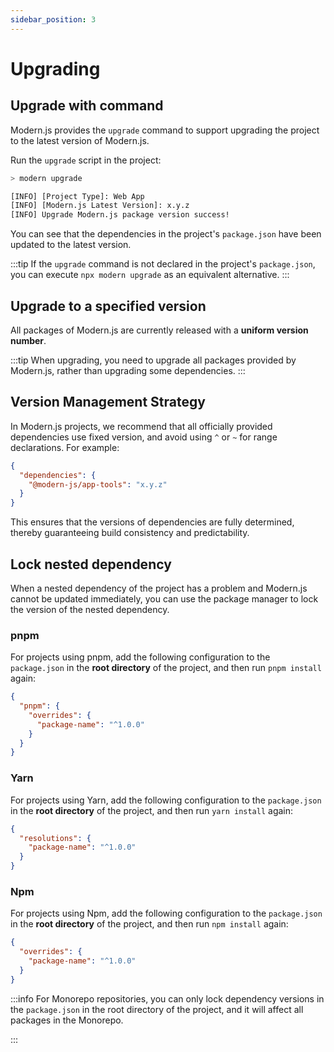 ```yaml
---
sidebar_position: 3
---
```


# Upgrading

## Upgrade with command

Modern.js provides the `upgrade` command to support upgrading the project to the latest version of Modern.js.

Run the `upgrade` script in the project:


<PackageManagerTabs command="run upgrade" />

```bash
> modern upgrade

[INFO] [Project Type]: Web App
[INFO] [Modern.js Latest Version]: x.y.z
[INFO] Upgrade Modern.js package version success!
```

You can see that the dependencies in the project's `package.json` have been updated to the latest version.

:::tip
If the `upgrade` command is not declared in the project's `package.json`, you can execute `npx modern upgrade` as an equivalent alternative.
:::

## Upgrade to a specified version

All packages of Modern.js are currently released with a **uniform version number**.


<ReleaseNote />

:::tip
When upgrading, you need to upgrade all packages provided by Modern.js, rather than upgrading some dependencies.
:::

## Version Management Strategy

In Modern.js projects, we recommend that all officially provided dependencies use fixed version, and avoid using `^` or `~` for range declarations. For example:

```json
{
  "dependencies": {
    "@modern-js/app-tools": "x.y.z"
  }
}
```

This ensures that the versions of dependencies are fully determined, thereby guaranteeing build consistency and predictability.


## Lock nested dependency

When a nested dependency of the project has a problem and Modern.js cannot be updated immediately, you can use the package manager to lock the version of the nested dependency.

### pnpm

For projects using pnpm, add the following configuration to the `package.json` in the **root directory** of the project, and then run `pnpm install` again:

```json title="package.json"
{
  "pnpm": {
    "overrides": {
      "package-name": "^1.0.0"
    }
  }
}
```

### Yarn

For projects using Yarn, add the following configuration to the `package.json` in the **root directory** of the project, and then run `yarn install` again:

```json title="package.json"
{
  "resolutions": {
    "package-name": "^1.0.0"
  }
}
```

### Npm

For projects using Npm, add the following configuration to the `package.json` in the **root directory** of the project, and then run `npm install` again:

```json title="package.json"
{
  "overrides": {
    "package-name": "^1.0.0"
  }
}
```

:::info
For Monorepo repositories, you can only lock dependency versions in the `package.json` in the root directory of the project, and it will affect all packages in the Monorepo.

:::
